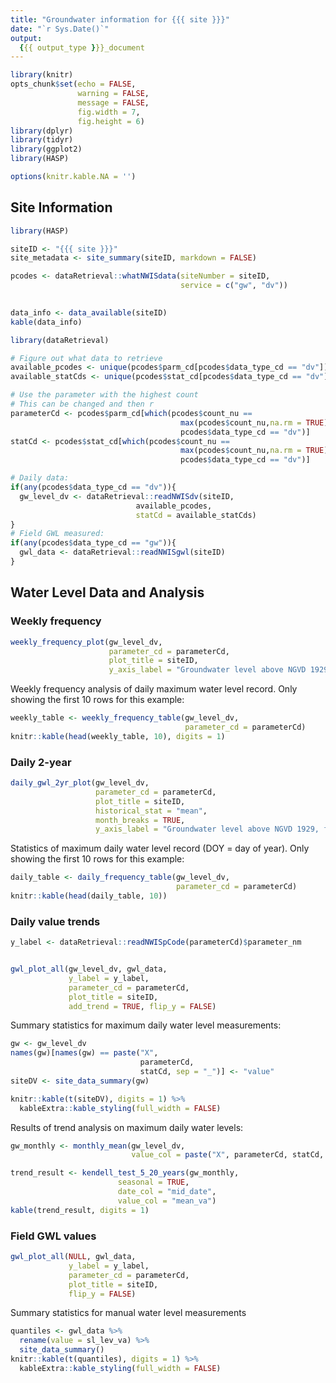 ```yaml
---
title: "Groundwater information for {{{ site }}}"
date: "`r Sys.Date()`"
output: 
  {{{ output_type }}}_document
---
```



```r
library(knitr)
opts_chunk$set(echo = FALSE,
               warning = FALSE,
               message = FALSE,
               fig.width = 7,
               fig.height = 6)
library(dplyr)
library(tidyr)
library(ggplot2)
library(HASP)

options(knitr.kable.NA = '')
```


## Site Information

```r
library(HASP)

siteID <- "{{{ site }}}"
site_metadata <- site_summary(siteID, markdown = FALSE)

pcodes <- dataRetrieval::whatNWISdata(siteNumber = siteID,
                                      service = c("gw", "dv")) 
  
```



```r
data_info <- data_available(siteID)
kable(data_info)
```


```r
library(dataRetrieval)

# Figure out what data to retrieve
available_pcodes <- unique(pcodes$parm_cd[pcodes$data_type_cd == "dv"])
available_statCds <- unique(pcodes$stat_cd[pcodes$data_type_cd == "dv"])

# Use the parameter with the highest count
# This can be changed and then r
parameterCd <- pcodes$parm_cd[which(pcodes$count_nu ==
                                      max(pcodes$count_nu,na.rm = TRUE) & 
                                      pcodes$data_type_cd == "dv")]
statCd <- pcodes$stat_cd[which(pcodes$count_nu ==
                                      max(pcodes$count_nu,na.rm = TRUE) & 
                                      pcodes$data_type_cd == "dv")]

# Daily data:
if(any(pcodes$data_type_cd == "dv")){
  gw_level_dv <- dataRetrieval::readNWISdv(siteID,
                            available_pcodes,
                            statCd = available_statCds)
}
# Field GWL measured:
if(any(pcodes$data_type_cd == "gw")){
  gwl_data <- dataRetrieval::readNWISgwl(siteID)
}
```

## Water Level Data and Analysis

### Weekly frequency

```r

weekly_frequency_plot(gw_level_dv, 
                      parameter_cd = parameterCd, 
                      plot_title = siteID,
                      y_axis_label = "Groundwater level above NGVD 1929, feet")


```



Weekly frequency analysis of daily maximum water level record. Only showing the first 10 rows for this example:

```r
weekly_table <- weekly_frequency_table(gw_level_dv, 
                                       parameter_cd = parameterCd) 
knitr::kable(head(weekly_table, 10), digits = 1)

```


### Daily 2-year

```r
daily_gwl_2yr_plot(gw_level_dv, 
                   parameter_cd = parameterCd,
                   plot_title = siteID,
                   historical_stat = "mean",
                   month_breaks = TRUE,
                   y_axis_label = "Groundwater level above NGVD 1929, feet")

```


Statistics of maximum daily water level record (DOY = day of year). Only showing the first 10 rows for this example:

```r
daily_table <- daily_frequency_table(gw_level_dv, 
                                     parameter_cd = parameterCd) 
knitr::kable(head(daily_table, 10))
```


### Daily value trends


```r
y_label <- dataRetrieval::readNWISpCode(parameterCd)$parameter_nm


gwl_plot_all(gw_level_dv, gwl_data, 
             y_label = y_label,
             parameter_cd = parameterCd,
             plot_title = siteID,
             add_trend = TRUE, flip_y = FALSE)


```

Summary statistics for maximum daily water level measurements:

```r
gw <- gw_level_dv
names(gw)[names(gw) == paste("X",
                             parameterCd,
                             statCd, sep = "_")] <- "value"
siteDV <- site_data_summary(gw) 

knitr::kable(t(siteDV), digits = 1) %>%
  kableExtra::kable_styling(full_width = FALSE)

```

Results of trend analysis on maximum daily water levels:

```r
gw_monthly <- monthly_mean(gw_level_dv, 
                           value_col = paste("X", parameterCd, statCd, sep = "_"))

trend_result <- kendell_test_5_20_years(gw_monthly, 
                        seasonal = TRUE, 
                        date_col = "mid_date", 
                        value_col = "mean_va")
kable(trend_result, digits = 1)


```



### Field GWL values



```r
gwl_plot_all(NULL, gwl_data,
             y_label = y_label,
             parameter_cd = parameterCd,
             plot_title = siteID, 
             flip_y = FALSE)


```



Summary statistics for manual water level measurements

```r

quantiles <- gwl_data %>% 
  rename(value = sl_lev_va) %>% 
  site_data_summary() 
knitr::kable(t(quantiles), digits = 1) %>%
  kableExtra::kable_styling(full_width = FALSE)

```


